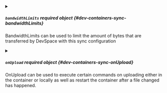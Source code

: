 

<PartialPrintLogs />


<PartialStartContainer />


<PartialPath />


<PartialExcludePaths />


<PartialExcludeFile />


<PartialDownloadExcludePaths />


<PartialDownloadExcludeFile />


<PartialUploadExcludePaths />


<PartialUploadExcludeFile />


<PartialInitialSync />


<PartialInitialSyncCompareBy />


<PartialDisableDownload />


<PartialDisableUpload />


<PartialNoWatch />


<PartialPolling />


<PartialWaitInitialSync />



<details className="config-field" data-expandable="true">
<summary>

##### `bandwidthLimits` <span className="config-field-required" data-required="false">required</span> <span className="config-field-type">object</span> <span className="config-field-default"></span> <span className="config-field-enum"></span> {#dev-containers-sync-bandwidthLimits}

BandwidthLimits can be used to limit the amount of bytes that are transferred by DevSpace with this
sync configuration

</summary>

<PartialBandwidthLimits />


</details>



<details className="config-field" data-expandable="true">
<summary>

##### `onUpload` <span className="config-field-required" data-required="false">required</span> <span className="config-field-type">object</span> <span className="config-field-default"></span> <span className="config-field-enum"></span> {#dev-containers-sync-onUpload}

OnUpload can be used to execute certain commands on uploading either in the container or locally as
well as restart the container after a file changed has happened.

</summary>

<PartialOnUpload />


</details>
